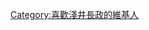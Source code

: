 {{Userbox
  |border-c = #4682B4
  |border-s = 2
  |id-c     = #E0FFFF
  |id-s     = 12
  |id-fc    = #4682B4
  |info-s   = 10
  |info-fc  = #008080
  |id       = [[File:Japanese Crest mitumori Kikkou ni Hanabishi.svg|45px]]
  |info     = 這個用戶喜歡'''[[淺井長政]]'''。
}}

[[Category:喜歡淺井長政的維基人]]